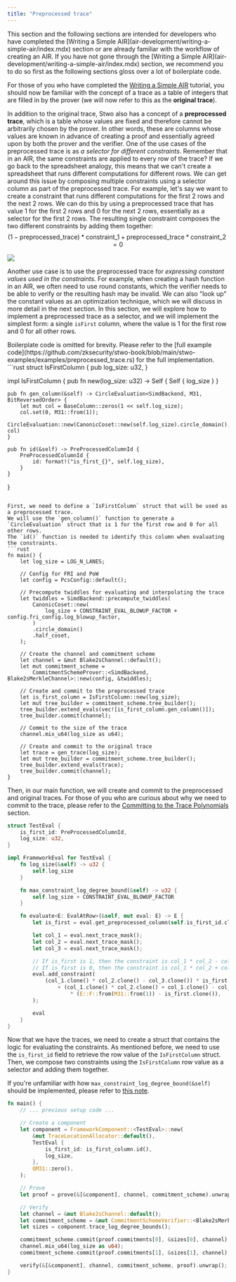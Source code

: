```yaml
---
title: "Preprocessed trace"
---
```


<Warning>
This section and the following sections are intended for developers who have completed the [Writing a Simple AIR](air-development/writing-a-simple-air/index.mdx) section or are already familiar with the workflow of creating an AIR. If you have not gone through the [Writing a Simple AIR](air-development/writing-a-simple-air/index.mdx) section, we recommend you to do so first as the following sections gloss over a lot of boilerplate code.
</Warning>

For those of you who have completed the [Writing a Simple AIR](air-development/writing-a-simple-air/index.mdx) tutorial, you should now be familiar with the concept of a trace as a table of integers that are filled in by the prover (we will now refer to this as the **original trace**).

In addition to the original trace, Stwo also has a concept of a **preprocessed trace**, which is a table whose values are fixed and therefore cannot be arbitrarily chosen by the prover.
In other words, these are columns whose values are known in advance of creating a proof and essentially agreed upon by both the prover and the verifier.
One of the use cases of the preprocessed trace is as _a selector for different constraints_.
Remember that in an AIR, the same constraints are applied to every row of the trace?
If we go back to the spreadsheet analogy, this means that we can't create a spreadsheet that runs different computations for different rows.
We can get around this issue by composing multiple constraints using a selector column as part of the preprocessed trace.
For example, let's say we want to create a constraint that runs different computations for the first 2 rows and the next 2 rows.
We can do this by using a preprocessed trace that has value 1 for the first 2 rows and 0 for the next 2 rows, essentially as a selector for the first 2 rows.
The resulting single constraint composes the two different constraints by adding them together:
$$
(1 - \text{preprocessed\_trace}) * \text{constraint\_1} + \text{preprocessed\_trace} * \text{constraint\_2}=0
$$

<Frame caption="Figure 1: Preprocessed trace as a selector">
  <img src="/stwo-book/air-development/preprocessed-trace/preprocessed-trace-selector.png" />
</Frame>

Another use case is to use the preprocessed trace for _expressing constant values used in the constraints_.
For example, when creating a hash function in an AIR, we often need to use round constants, which the verifier needs to be able to verify or the resulting hash may be invalid.
We can also "look up" the constant values as an optimization technique, which we will discuss in more detail in the next section.
In this section, we will explore how to implement a preprocessed trace as a selector, and we will implement the simplest form: a single `isFirst` column, where the value is 1 for the first row and 0 for all other rows.

<Note>
Boilerplate code is omitted for brevity. Please refer to the [full example code](https://github.com/zksecurity/stwo-book/blob/main/stwo-examples/examples/preprocessed_trace.rs) for the full implementation.
</Note>
```rust
struct IsFirstColumn {
    pub log_size: u32,
}

impl IsFirstColumn {
    pub fn new(log_size: u32) -> Self {
        Self { log_size }
    }

    pub fn gen_column(&self) -> CircleEvaluation<SimdBackend, M31, BitReversedOrder> {
        let mut col = BaseColumn::zeros(1 << self.log_size);
        col.set(0, M31::from(1));
        CircleEvaluation::new(CanonicCoset::new(self.log_size).circle_domain(), col)
    }

    pub fn id(&self) -> PreProcessedColumnId {
        PreProcessedColumnId {
            id: format!("is_first_{}", self.log_size),
        }
    }
}
```

First, we need to define a `IsFirstColumn` struct that will be used as a preprocessed trace.
We will use the `gen_column()` function to generate a `CircleEvaluation` struct that is 1 for the first row and 0 for all other rows.
The `id()` function is needed to identify this column when evaluating the constraints.
```rust
fn main() {
    let log_size = LOG_N_LANES;

    // Config for FRI and PoW
    let config = PcsConfig::default();

    // Precompute twiddles for evaluating and interpolating the trace
    let twiddles = SimdBackend::precompute_twiddles(
        CanonicCoset::new(
            log_size + CONSTRAINT_EVAL_BLOWUP_FACTOR + config.fri_config.log_blowup_factor,
        )
        .circle_domain()
        .half_coset,
    );

    // Create the channel and commitment scheme
    let channel = &mut Blake2sChannel::default();
    let mut commitment_scheme =
        CommitmentSchemeProver::<SimdBackend, Blake2sMerkleChannel>::new(config, &twiddles);

    // Create and commit to the preprocessed trace
    let is_first_column = IsFirstColumn::new(log_size);
    let mut tree_builder = commitment_scheme.tree_builder();
    tree_builder.extend_evals(vec![is_first_column.gen_column()]);
    tree_builder.commit(channel);

    // Commit to the size of the trace
    channel.mix_u64(log_size as u64);

    // Create and commit to the original trace
    let trace = gen_trace(log_size);
    let mut tree_builder = commitment_scheme.tree_builder();
    tree_builder.extend_evals(trace);
    tree_builder.commit(channel);
}
```

Then, in our main function, we will create and commit to the preprocessed and original traces.
For those of you who are curious about why we need to commit to the trace, please refer to the [Committing to the Trace Polynomials](../simplest-air/committing-to-the-trace-polynomials.mdx) section.

```rust
struct TestEval {
    is_first_id: PreProcessedColumnId,
    log_size: u32,
}

impl FrameworkEval for TestEval {
    fn log_size(&self) -> u32 {
        self.log_size
    }

    fn max_constraint_log_degree_bound(&self) -> u32 {
        self.log_size + CONSTRAINT_EVAL_BLOWUP_FACTOR
    }

    fn evaluate<E: EvalAtRow>(&self, mut eval: E) -> E {
        let is_first = eval.get_preprocessed_column(self.is_first_id.clone());

        let col_1 = eval.next_trace_mask();
        let col_2 = eval.next_trace_mask();
        let col_3 = eval.next_trace_mask();

        // If is_first is 1, then the constraint is col_1 * col_2 - col_3 = 0
        // If is_first is 0, then the constraint is col_1 * col_2 + col_1 - col_3 = 0
        eval.add_constraint(
            (col_1.clone() * col_2.clone() - col_3.clone()) * is_first.clone()
                + (col_1.clone() * col_2.clone() + col_1.clone() - col_3.clone())
                    * (E::F::from(M31::from(1)) - is_first.clone()),
        );

        eval
    }
}
```

Now that we have the traces, we need to create a struct that contains the logic for evaluating the constraints.
As mentioned before, we need to use the `is_first_id` field to retrieve the row value of the `IsFirstColumn` struct.
Then, we compose two constraints using the `IsFirstColumn` row value as a selector and adding them together.

If you're unfamiliar with how `max_constraint_log_degree_bound(&self)` should be implemented, please refer to [this note](../writing-a-simple-air/constraints-over-trace-polynomials.mdx#max_constraint_log_degree_bound).
```rust
fn main() {
    // ... previous setup code ...

    // Create a component
    let component = FrameworkComponent::<TestEval>::new(
        &mut TraceLocationAllocator::default(),
        TestEval {
            is_first_id: is_first_column.id(),
            log_size,
        },
        QM31::zero(),
    );

    // Prove
    let proof = prove(&[&component], channel, commitment_scheme).unwrap();

    // Verify
    let channel = &mut Blake2sChannel::default();
    let commitment_scheme = &mut CommitmentSchemeVerifier::<Blake2sMerkleChannel>::new(config);
    let sizes = component.trace_log_degree_bounds();

    commitment_scheme.commit(proof.commitments[0], &sizes[0], channel);
    channel.mix_u64(log_size as u64);
    commitment_scheme.commit(proof.commitments[1], &sizes[1], channel);

    verify(&[&component], channel, commitment_scheme, proof).unwrap();
}
```

